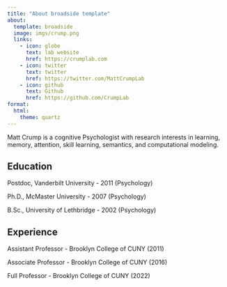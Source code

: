 ```yaml
---
title: "About broadside template"
about:
  template: broadside
  image: imgs/crump.png
  links:
    - icon: globe
      text: lab website
      href: https://crumplab.com
    - icon: twitter
      text: twitter
      href: https://twitter.com/MattCrumpLab
    - icon: github
      text: Github
      href: https://github.com/CrumpLab
format:
  html:
    theme: quartz
---
```


Matt Crump is a cognitive Psychologist with research interests in learning, memory, attention, skill learning, semantics, and computational modeling.

## Education

Postdoc, Vanderbilt University - 2011 (Psychology)

Ph.D., McMaster University - 2007 (Psychology)

B.Sc., University of Lethbridge - 2002 (Psychology)

## Experience

Assistant Professor - Brooklyn College of CUNY (2011)

Associate Professor - Brooklyn College of CUNY (2016)

Full Professor - Brooklyn College of CUNY (2022)
